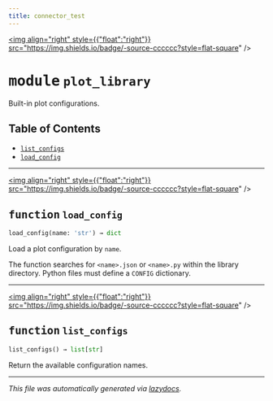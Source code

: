 ```yaml
---
title: connector_test
---
```


<a href="https://github.com/drothermel/%24%7BREPO%7D/blob/main/src/connector_test/plot_library.py"><img align="right" style={{"float":"right"}} src="https://img.shields.io/badge/-source-cccccc?style=flat-square" /></a>

# <kbd>module</kbd> `plot_library`
Built-in plot configurations.


## Table of Contents
- [`list_configs`](./connector_test.plot_library#function-list-configs)
- [`load_config`](./connector_test.plot_library#function-load-config)



---

<a href="https://github.com/drothermel/%24%7BREPO%7D/blob/main/src/connector_test/plot_library.py#L24"><img align="right" style={{"float":"right"}} src="https://img.shields.io/badge/-source-cccccc?style=flat-square" /></a>

## <kbd>function</kbd> `load_config`

```python
load_config(name: 'str') → dict
```

Load a plot configuration by ``name``.

The function searches for ``<name>.json`` or ``<name>.py`` within the
library directory. Python files must define a ``CONFIG`` dictionary.



---

<a href="https://github.com/drothermel/%24%7BREPO%7D/blob/main/src/connector_test/plot_library.py#L47"><img align="right" style={{"float":"right"}} src="https://img.shields.io/badge/-source-cccccc?style=flat-square" /></a>

## <kbd>function</kbd> `list_configs`

```python
list_configs() → list[str]
```

Return the available configuration names.





---

_This file was automatically generated via [lazydocs](https://github.com/ml-tooling/lazydocs)._
